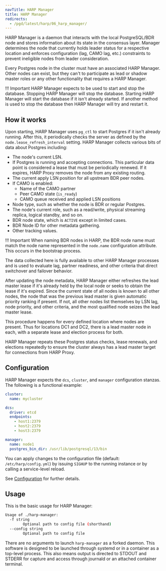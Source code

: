 ```yaml
---
navTitle: HARP Manager
title: HARP Manager
redirects:
  - /pgd/latest/harp/06_harp_manager/
---
```


HARP Manager is a daemon that interacts with the local PostgreSQL/BDR node
and stores information about its state in the consensus layer. Manager
determines the node that currently holds leader status for a respective location
and enforces configuration (lag, CAMO lag, etc.) constraints to prevent
ineligible nodes from leader consideration.

Every Postgres node in the cluster must have an associated HARP Manager. 
Other nodes can exist, but they can't to participate as lead or 
shadow master roles or any other functionality that requires a HARP Manager.

!!! Important
    HARP Manager expects to be used to start and stop the database.  Stopping HARP Manager
    will stop the database.  Starting HARP Manager will start the database if it 
    isn't already started.  If another method is used to stop the database then 
    HARP Manager will try and restart it.

## How it works

Upon starting, HARP Manager uses `pg_ctl` to start Postgres if it isn't
already running. After this, it periodically checks the server as defined
by the `node.lease_refresh_interval` setting. HARP Manager collects various
bits of data about Postgres including:

* The node's current LSN.
* If Postgres is running and accepting connections. This particular data point
  is considered a lease that must be periodically renewed. If it expires, HARP
  Proxy removes the node from any existing routing.
* The current apply LSN position for all upstream BDR peer nodes.
* If CAMO is enabled:
    - Name of the CAMO partner
    - Peer CAMO state (`is_ready`)
    - CAMO queue received and applied LSN positions
* Node type, such as whether the node is BDR or regular Postgres.
* The node's current role, such as a read/write, physical streaming replica, 
  logical standby, and so on.
* BDR node state, which is `ACTIVE` except in limited cases.
* BDR Node ID for other metadata gathering.
* Other tracking values.

!!! Important 
    When naming BDR nodes in HARP, the BDR node name must match the node
    name represented in the `node.name` configuration attribute. This occurs in the bootstrap process.

The data collected here is fully available to other HARP Manager processes and
is used to evaluate lag, partner readiness, and other criteria that direct
switchover and failover behavior.

After updating the node metadata, HARP Manager either refreshes the lead 
master lease if it's already held by the local node or seeks to obtain the 
lease if it's expired. Since the current state of all nodes is known to all
other nodes, the node that was the previous lead master is given automatic
priority ranking if present. If not, all other nodes list themselves by
LSN lag, node priority, and other criteria, and the most qualified node seizes the lead master lease.

This procedure happens for every defined location where nodes are present. Thus 
for locations DC1 and DC2, there is a lead master node in each, with a 
separate lease and election process for both.

HARP Manager repeats these Postgres status checks, lease renewals, and 
elections repeatedly to ensure the cluster always has a lead master target for 
connections from HARP Proxy. 

## Configuration

HARP Manager expects the `dcs`, `cluster`, and `manager` configuration stanzas. 
The following is a functional example:

```yaml
cluster:
  name: mycluster

dcs:
  driver: etcd
  endpoints:
    - host1:2379
    - host2:2379
    - host3:2379

manager:
  name: node1
  postgres_bin_dir: /usr/lib/postgresql/13/bin
```

You can apply changes to the configuration file (default: `/etc/harp/config.yml`) by issuing `SIGHUP` to the running instance or by calling a
service-level reload.

See [Configuration](04_configuration) for further details.

## Usage

This is the basic usage for HARP Manager:

```bash
Usage of ./harp-manager:
  -f string
    	Optional path to config file (shorthand)
  --config string
    	Optional path to config file
```

There are no arguments to launch `harp-manager` as a forked daemon. 
This software is designed to be launched through systemd or in a container 
as a top-level process. This also means output is directed to STDOUT and STDERR
for capture and access through journald or an attached container terminal.
